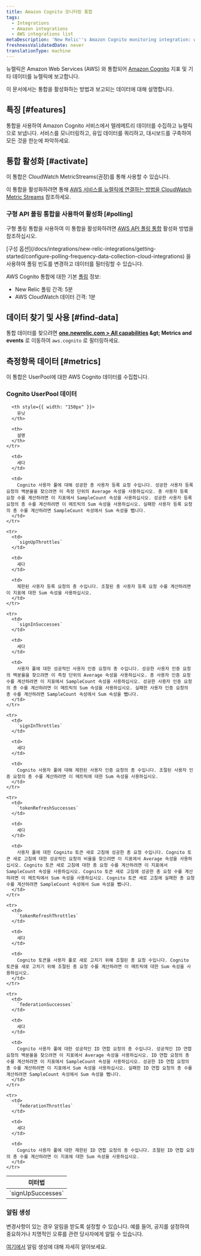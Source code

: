 ```yaml
---
title: Amazon Cognito 모니터링 통합
tags:
  - Integrations
  - Amazon integrations
  - AWS integrations list
metaDescription: 'New Relic''s Amazon Cognito monitoring integration: what data it reports, and how to enable it.'
freshnessValidatedDate: never
translationType: machine
---
```


뉴렐릭은 Amazon Web Services (AWS) 와 통합되어 [Amazon Cognito](https://aws.amazon.com/cognito/) 지표 및 기타 데이터를 뉴렐릭에 보고합니다.

이 문서에서는 통합을 활성화하는 방법과 보고되는 데이터에 대해 설명합니다.

## 특징 [#features]

통합을 사용하여 Amazon Cognito 서비스에서 텔레메트리 데이터를 수집하고 뉴렐릭으로 보냅니다. 서비스를 모니터링하고, 유입 데이터를 쿼리하고, 대시보드를 구축하여 모든 것을 한눈에 파악하세요.

## 통합 활성화 [#activate]

이 통합은 CloudWatch MetricStreams(권장)를 통해 사용할 수 있습니다.

이 통합을 활성화하려면 통해 [AWS 서비스를 뉴렐릭에 연결하는 방법을 CloudWatch Metric Streams](/docs/infrastructure/amazon-integrations/connect/aws-metric-stream-setup/) 참조하세요.

### 구형 API 폴링 통합을 사용하여 활성화 [#polling]

구형 폴링 통합을 사용하여 이 통합을 활성화하려면 [AWS API 폴링 통합](/docs/infrastructure/amazon-integrations/connect/connect-aws-new-relic-infrastructure-monitoring/) 활성화 방법을 참조하십시오.

<Callout variant="tip">
  [구성 옵션](/docs/integrations/new-relic-integrations/getting-started/configure-polling-frequency-data-collection-cloud-integrations) 을 사용하여 폴링 빈도를 변경하고 데이터를 필터링할 수 있습니다.

  AWS Cognito 통합에 대한 기본 [폴링](/docs/infrastructure/amazon-integrations/aws-integrations-list/aws-polling-intervals-infrastructure-integrations) 정보:

  * New Relic 폴링 간격: 5분
  * AWS CloudWatch 데이터 간격: 1분
</Callout>

## 데이터 찾기 및 사용 [#find-data]

통합 데이터를 찾으려면 <DNT>**[one.newrelic.com &gt; All capabilities](https://one.newrelic.com/all-capabilities) &amp;gt; Metrics and events**</DNT> 로 이동하여 `aws.cognito` 로 필터링하세요.

## 측정항목 데이터 [#metrics]

이 통합은 UserPool에 대한 AWS Cognito 데이터를 수집합니다.

### Cognito UserPool 데이터

<table>
  <thead>
    <tr>
      <th style={{ width: "275px" }}>
        미터법
      </th>

      <th style={{ width: "150px" }}>
        유닛
      </th>

      <th>
        설명
      </th>
    </tr>
  </thead>

  <tbody>
    <tr>
      <td>
        `signUpSuccesses`
      </td>

      <td>
        세다
      </td>

      <td>
        Cognito 사용자 풀에 대해 성공한 총 사용자 등록 요청 수입니다. 성공한 사용자 등록 요청의 백분율을 찾으려면 이 측정 단위의 Average 속성을 사용하십시오. 총 사용자 등록 요청 수를 계산하려면 이 지표에서 SampleCount 속성을 사용하십시오. 성공한 사용자 등록 요청의 총 수를 계산하려면 이 메트릭의 Sum 속성을 사용하십시오. 실패한 사용자 등록 요청의 총 수를 계산하려면 SampleCount 속성에서 Sum 속성을 뺍니다.
      </td>
    </tr>

    <tr>
      <td>
        `signUpThrottles`
      </td>

      <td>
        세다
      </td>

      <td>
        제한된 사용자 등록 요청의 총 수입니다. 조절된 총 사용자 등록 요청 수를 계산하려면 이 지표에 대한 Sum 속성을 사용하십시오.
      </td>
    </tr>

    <tr>
      <td>
        `signInSuccesses`
      </td>

      <td>
        세다
      </td>

      <td>
        사용자 풀에 대한 성공적인 사용자 인증 요청의 총 수입니다. 성공한 사용자 인증 요청의 백분율을 찾으려면 이 측정 단위의 Average 속성을 사용하십시오. 총 사용자 인증 요청 수를 계산하려면 이 지표에서 SampleCount 속성을 사용하십시오. 성공한 사용자 인증 요청의 총 수를 계산하려면 이 메트릭의 Sum 속성을 사용하십시오. 실패한 사용자 인증 요청의 총 수를 계산하려면 SampleCount 속성에서 Sum 속성을 뺍니다.
      </td>
    </tr>

    <tr>
      <td>
        `signInThrottles`
      </td>

      <td>
        세다
      </td>

      <td>
        Cognito 사용자 풀에 대해 제한된 사용자 인증 요청의 총 수입니다. 조절된 사용자 인증 요청의 총 수를 계산하려면 이 메트릭에 대한 Sum 속성을 사용하십시오.
      </td>
    </tr>

    <tr>
      <td>
        `tokenRefreshSuccesses`
      </td>

      <td>
        세다
      </td>

      <td>
        사용자 풀에 대한 Cognito 토큰 새로 고침에 성공한 총 요청 수입니다. Cognito 토큰 새로 고침에 대한 성공적인 요청의 비율을 찾으려면 이 지표에서 Average 속성을 사용하십시오. Cognito 토큰 새로 고침에 대한 총 요청 수를 계산하려면 이 지표에서 SampleCount 속성을 사용하십시오. Cognito 토큰 새로 고침에 성공한 총 요청 수를 계산하려면 이 메트릭에서 Sum 속성을 사용하십시오. Cognito 토큰 새로 고침에 실패한 총 요청 수를 계산하려면 SampleCount 속성에서 Sum 속성을 뺍니다.
      </td>
    </tr>

    <tr>
      <td>
        `tokenRefreshThrottles`
      </td>

      <td>
        세다
      </td>

      <td>
        Cognito 토큰을 사용자 풀로 새로 고치기 위해 조절된 총 요청 수입니다. Cognito 토큰을 새로 고치기 위해 조절된 총 요청 수를 계산하려면 이 메트릭에 대한 Sum 속성을 사용하십시오.
      </td>
    </tr>

    <tr>
      <td>
        `federationSuccesses`
      </td>

      <td>
        세다
      </td>

      <td>
        Cognito 사용자 풀에 대한 성공적인 ID 연합 요청의 총 수입니다. 성공적인 ID 연합 요청의 백분율을 찾으려면 이 지표에서 Average 속성을 사용하십시오. ID 연합 요청의 총 수를 계산하려면 이 지표에서 SampleCount 속성을 사용하십시오. 성공한 ID 연합 요청의 총 수를 계산하려면 이 지표에서 Sum 속성을 사용하십시오. 실패한 ID 연합 요청의 총 수를 계산하려면 SampleCount 속성에서 Sum 속성을 뺍니다.
      </td>
    </tr>

    <tr>
      <td>
        `federationThrottles`
      </td>

      <td>
        세다
      </td>

      <td>
        Cognito 사용자 풀에 대한 제한된 ID 연합 요청의 총 수입니다. 조절된 ID 연합 요청의 총 수를 계산하려면 이 지표에 대한 Sum 속성을 사용하십시오.
      </td>
    </tr>
  </tbody>
</table>

### 알림 생성

변경사항이 있는 경우 알림을 받도록 <InlinePopover type="alerts" />설정할 수 있습니다. 예를 들어, 공지를 설정하여 중요하거나 치명적인 오류를 관련 당사자에게 알릴 수 있습니다.

[여기에서](/docs/alerts-applied-intelligence/new-relic-alerts/learn-alerts/introduction-alerts/) 알림 생성에 대해 자세히 알아보세요.